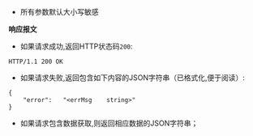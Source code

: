 * 所有参数默认大小写敏感

**响应报文** 

* 如果请求成功,返回HTTP状态码`200`:

```
HTTP/1.1 200 OK
```

* 如果请求失败,返回包含如下内容的JSON字符串（已格式化,便于阅读）:

```
{
    "error":   "<errMsg    string>"
}
```

* 如果请求包含数据获取,则返回相应数据的JSON字符串；